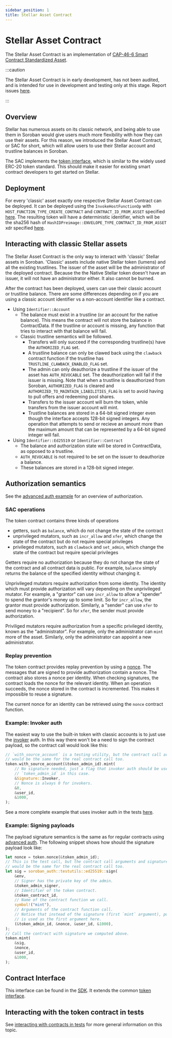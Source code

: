 ```yaml
---
sidebar_position: 1
title: Stellar Asset Contract
---
```


# Stellar Asset Contract

The Stellar Asset Contract is an implementation of [CAP-46-6 Smart Contract Standardized Asset].

[CAP-46-6 Smart Contract Standardized Asset]: https://stellar.org/protocol/cap-46-06

:::caution

The Stellar Asset Contract is in early development, has not been audited, and is
intended for use in development and testing only at this stage. Report issues
[here](https://github.com/stellar/soroban-token-contract/issues/new/choose).

:::

## Overview

Stellar has numerous assets on its classic network, and being able to use them
in Soroban would give users much more flexibility with how they can use their
assets. For this reason, we introduced the Stellar Asset Contract, or SAC for
short, which will allow users to use their Stellar account and trustline
balances in Soroban.

The SAC implements the [token interface](../common-interfaces/token.mdx), which is
similar to the widely used ERC-20 token standard. This should make it easier for
existing smart contract developers to get started on Stellar.

## Deployment

For every 'classic' asset exactly one respective Stellar Asset Contract can be
deployed. It can be deployed using the `InvokeHostFunctionOp` with
`HOST_FUNCTION_TYPE_CREATE_CONTRACT` and `CONTRACT_ID_FROM_ASSET` specified
[here](../tutorials/invoking-contracts-with-transactions). The resulting token
will have a deterministic identifier, which will be the sha256 hash of
`HashIDPreimage::ENVELOPE_TYPE_CONTRACT_ID_FROM_ASSET` xdr specified
[here](https://github.com/stellar/stellar-xdr/blob/026c9cd074bdb28ddde8ee52f2a4502d9e518a09/Stellar-transaction.x#L637).

## Interacting with classic Stellar assets

The Stellar Asset Contract is the only way to interact with 'classic' Stellar assets in
Soroban. 'Classic' assets include native Stellar token (lumens) and all the
existing trustlines. The issuer of the asset will be the
administrator of the deployed contract. Because the the Native Stellar token
doesn't have an issuer, it will not have an administrator either. It also cannot
be burned.

After the contract has been deployed, users can use their classic account or
trustline balance. There are some differences depending on if you are using a
classic account identifier vs a non-account identifier like a contract.

- Using `Identifier::Account`
  - The balance must exist in a trustline (or an account for the native balance).
    This means the contract will not store the balance in ContractData. If the
    trustline or account is missing, any function that tries to interact with
    that balance will fail.
  - Classic trustline semantics will be followed.
    - Transfers will only succeed if the corresponding
      trustline(s) have the `AUTHORIZED_FLAG` set.
    - A trustline balance can only be clawed back using the `clawback`
      contract function if the trustline has `TRUSTLINE_CLAWBACK_ENABLED_FLAG`
      set.
    - The admin can only deauthorize a trustline if the issuer of the asset has
      `AUTH_REVOCABLE` set. The deauthorization will fail if the issuer is
      missing. Note that when a trustline is deauthorized from Soroban,
      `AUTHORIZED_FLAG` is cleared and `AUTHORIZED_TO_MAINTAIN_LIABILITIES_FLAG` is
      set to avoid having to pull offers and redeeming pool shares.
    - Transfers to the issuer account will burn the token, while transfers from
      the issuer account will mint.
    - Trustline balances are stored in a 64-bit signed integer even though the
      interface accepts 128-bit signed integers. Any operation that attempts to
      send or recieve an amount more than the maximum amount that can be
      represented by a 64-bit signed integer will fail.
- Using `Identifier::Ed25519` or `Identifier::Contract`
  - The balance and authorization state will be stored in ContractData, as
    opposed to a trustline.
  - `AUTH_REVOCABLE` is not required to be set on the issuer to deauthorize a balance.
  - These balances are stored in a 128-bit signed integer.

## Authorization semantics

See the [advanced auth example](../examples/auth-advanced) for an overview of
authorization.

### SAC operations

The token contract contains three kinds of operations

- getters, such as `balance`, which do not change the state of the contract
- unprivileged mutators, such as `incr_allow` and `xfer`, which change the state of
  the contract but do not require special privileges
- privileged mutators, such as `clawback` and `set_admin`, which change the state of
  the contract but require special privileges

Getters require no authorization because they do not change the state of the
contract and all contract data is public. For example, `balance` simply returns
the balance of the specified identity without changing it.

Unprivileged mutators require authorization from some identity. The identity
which must provide authorization will vary depending on the unprivileged
mutator. For example, a "grantor" can use `incr_allow` to allow a "spender" to spend
the grantor's money up to some limit. So for `incr_allow`, the grantor must provide
authorization. Similarly, a "sender" can use `xfer` to send money to a
"recipient". So for `xfer`, the sender must provide authorization.

Priviliged mutators require authorization from a specific privileged identity,
known as the "administrator". For example, only the administrator can `mint` more
of the asset. Similarly, only the administrator can appoint a new administrator.

### Replay prevention

The token contract provides replay prevention by using a [nonce](https://en.wikipedia.org/wiki/Cryptographic_nonce).
The messages that are signed to provide authorization contain a nonce. The
contract also stores a nonce per identity. When checking signatures, the
contract loads the nonce for the relevant identity. When an operation succeeds,
the nonce stored in the contract is incremented. This makes it impossible to
reuse a signature.

The current nonce for an identity can be retrieved using the `nonce` contract
function.

### Example: Invoker auth

The easiest way to use the built-in token with classic accounts is to just use
the [invoker](../examples/auth.mdx#invoker) auth. In this way there won't be
a need to sign the contract payload, so the contract call would look like this:

```rust
// `with_source_account` is a testing utility, but the contract call arguments
// would be the same for the real contract call too.
token.with_source_account(&token_admin_id).mint(
    // No signature needed, just a flag that invoker auth should be used, i.e.
    // `token_admin_id` in this case.
    &Signature::Invoker,
    // Nonce is always 0 for invokers.
    &0,
    &user_id,
    &1000,
);
```

See a more complete example that uses invoker auth in the tests
[here](https://github.com/stellar/soroban-examples/blob/51a95262caba3f8ac466fa8bbc07004ad297ae13/timelock/src/test.rs#L60).

### Example: Signing payloads

The payload signature semantics is the same as for regular contracts using
[advanced auth](../examples/auth-advanced.mdx). The following snippet shows how
should the signature payload look like:

```rust
let nonce = token.nonce(&token_admin_id);
// This is the test call, but the contract call arguments and signature payload
// would be the same for the real contract call too.
let sig = soroban_auth::testutils::ed25519::sign(
    &env,
    // Signer has the private key of the admin.
    &token_admin_signer,
    // Identifier of the token contract.
    &token_contract_id,
    // Name of the contract function we call.
    symbol!("mint"),
    // Arguments of the contract function call.
    // Notice that instead of the signature (first `mint` argument), public key
    // is used as the first argument here.
    (&token_admin_id, &nonce, &user_id, &1000),
);
// Call the contract with signature we computed above.
token.mint(
    &sig,
    &nonce,
    &user_id,
    &1000,
);
```

## Contract Interface

This interface can be found in the [SDK](https://github.com/stellar/rs-soroban-sdk/blob/main/soroban-token-spec/src/lib.rs). It
extends the common [token interface](../common-interfaces/token.mdx).

## Interacting with the token contract in tests

See [interacting with contracts in tests](../learn/interacting-with-contracts#interacting-with-contracts-in-tests)
for more general information on this topic.
